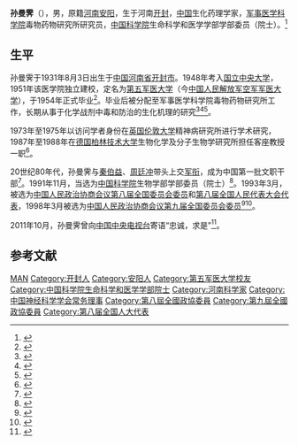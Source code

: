 {{Infobox person
| 姓名     = 孙曼霁
| 图像     = 
| 图像说明 = 
| 出生日期 = 1931年8月3日
| 出生地   = [[河南|河南]][[开封|开封]]
| 死亡日期 = <!-- {{Death date and age|YYYY|MM|DD|YYYY|MM|DD}}（死亡在前，出生在后） -->
| 死亡地   = 
| 国籍       = {{PRC}}
| 籍贯       = [[河南|河南]][[安阳|安阳]]
| 别名     = 
| 知名于   = 
| 职业     = 生化药理学家
| 母校 = [[第五军医大学|第五军医大学]]
}}

'''孙曼霁'''（{{bd|1931年|8月3日||}}），男，原籍[[河南|河南]][[安阳|安阳]]，生于河南[[开封|开封]]，[[中华人民共和国|中国]]生化药理学家，[[军事医学科学院|军事医学科学院]]毒物药物研究所研究员，[[中国科学院|中国科学院]]生命科学和医学学部学部委员（院士）。<ref name=i2>{{Cite web|title=院士信息·生命科学和医学学部·孙曼霁|url=http://sourcedb.cas.cn/sourcedb_ad_cas/zw2/ysxx/smkxhyxxb/|accessdate=|work=中国科学院学部与院士|archiveurl=https://web.archive.org/web/20131216133759/http://sourcedb.cas.cn/sourcedb_ad_cas/zw2/ysxx/smkxhyxxb/|archivedate=2013-12-16|dead-url=yes}}</ref>

== 生平 ==
孙曼霁于1931年8月3日出生于[[中国|中国]][[河南省|河南省]][[开封市|开封市]]。1948年考入[[国立中央大学|国立中央大学]]，1951年该医学院独立建校，定名为[[第五军医大学|第五军医大学]]（今[[中国人民解放军空军军医大学|中国人民解放军空军军医大学]]），于1954年正式毕业<ref name=int>{{Cite web |url=http://seuaa.seu.edu.cn/2008/0306/c1676a26221/page.htm |title=孙曼霁(1931-):第五军医大学1954年毕业校友 1991年当选中国科学院学部委员 |date=2008-03-06 |language=zh-hans |accessdate=2018-08-16 |publisher=[[东南大学|东南大学]]校友总会 |archive-date=2019-10-18 |archive-url=https://web.archive.org/web/20191018214416/https://seuaa.seu.edu.cn/2008/0306/c1676a26221/page.htm |dead-url=no }}</ref>。毕业后被分配至军事医学科学院毒物药物研究所工作，长期从事于化学战剂中毒和防治的生化机理的研究<ref>{{Cite news |url=http://www.plapic.com.cn/pub/2017-12/25/content_7882777.htm |title=为全面建成世界一流军队贡献力量 ——军事科学院军事医学研究院院士群体畅谈学习贯彻党的十九大精神实录 |language=zh-hans |accessdate=2018-08-16 |date=2017-12-25 |publisher=解放军画报 |archive-date=2018-08-16 |archive-url=https://web.archive.org/web/20180816093647/http://www.plapic.com.cn/pub/2017-12/25/content_7882777.htm |dead-url=no }}</ref><ref>{{Cite news |url=http://www.china.com.cn/newphoto/2017-12/06/content_41969870.htm |title=孙曼霁院士：让军民融合成为创新效益“倍增器” |date=2017-12-06 |accessdate=2018-08-16 |language=zh-hans |publisher=中国网 |author=裴希婷 |archive-date=2018-08-16 |archive-url=https://web.archive.org/web/20180816071055/http://www.china.com.cn/newphoto/2017-12/06/content_41969870.htm |dead-url=no }}</ref><ref>{{Cite web |url=http://www.casad.cas.cn/aca/374/smkxhyxxb-200906-t20090624_1803174.html |title=孙曼霁 |publisher=[[中国科学院|中国科学院]]学部 |language=zh-hans |accessdate=2018-08-16 |date=2009-06-24 |archive-date=2018-08-16 |archive-url=https://web.archive.org/web/20180816071053/http://www.casad.cas.cn/aca/374/smkxhyxxb-200906-t20090624_1803174.html |dead-url=no }}</ref>。

1973年至1975年以访问学者身份在[[英国|英国]][[伦敦大学|伦敦大学]]精神病研究所进行学术研究，1987年至1988年在[[德国|德国]][[柏林技术大学|柏林技术大学]]生物化学及分子生物学研究所担任客座教授一职<ref>{{Cite journal |title=孙曼霁院士 |journal=中国研究生 |year=2008 |volume=4 |language=zh-hans |accessdate=2018-08-16 |url=http://kns.cnki.net/KCMS/detail/detail.aspx?filename=yjsz200804002&dbname=CJFD&dbcode=CJFQ |archive-date=2019-07-29 |archive-url=https://web.archive.org/web/20190729231832/http://kns.cnki.net/KCMS/detail/detail.aspx?filename=yjsz200804002&dbname=CJFD&dbcode=CJFQ |dead-url=no }}</ref>。

20世纪80年代，孙曼霁与[[秦伯益|秦伯益]]、[[周廷冲|周廷冲]]带头上交[[军衔|军衔]]，成为中国第一批文职干部<ref>{{Cite news |url=http://mil.eastday.com/a/180522154742762-4.html |title=军事科学院某药物研究所无私奉献 |date=2018-05-22 |author=中国网 |language=zh-hans |accessdate=2018-08-16 |publisher=今日头条 |archive-date=2018-08-16 |archive-url=https://web.archive.org/web/20180816071054/http://mil.eastday.com/a/180522154742762-4.html |dead-url=no }}</ref>。1991年11月，当选为[[中国科学院|中国科学院]]生物学部学部委员（院士）<ref>{{Cite web |url=http://www.people.com.cn/GB/keji/25509/29829/2103954.html |title=孙曼霁 |publisher=[[人民网|人民网]]中国两院院士资料库 |language=zh-hans |date=2003-09-22 |accessdate=2018-08-16 |archive-url=https://web.archive.org/web/20120521163601/http://www.people.com.cn/GB/keji/25509/29829/2103954.html |archive-date=2012-05-21 |dead-url=no }}</ref>。1993年3月，被选为[[中国人民政治协商会议第八届全国委员会委员名单|中国人民政治协商会议第八届全国委员会委员]]和[[第八届全国人民代表大会代表名单|第八届全国人民代表大会代表]]，1998年3月被选为[[中国人民政治协商会议第九届全国委员会委员名单|中国人民政治协商会议第九届全国委员会委员]]<ref>{{Cite web |url=http://www.china.com.cn/zhuanti/2006/06rend/txt/2006-03/30/content_6170226.htm |title=第八届全国人民代表大会代表 |date=2006-03-30 |language=zh-hans |accessdate=2018-08-16 |publisher=中国网 |author=中国人大网 |archive-date=2016-03-05 |archive-url=https://web.archive.org/web/20160305041948/http://www.china.com.cn/zhuanti/2006/06rend/txt/2006-03/30/content_6170226.htm |dead-url=no }}</ref><ref>{{Cite book|title=中华人民共和国职官志|author=何虎生, 李耀东, 向常福主编|publisher=中国社会出版社|year=2003|isbn=9787800883934|location=北京|pages=}}</ref>。

2011年10月，孙曼霁曾向[[中国中央电视台|中国中央电视台]]寄语“忠诚，求是”<ref>{{Cite news |url=http://news.cntv.cn/20111010/100610.shtml |title=院士寄语 |date=2011-10-10 |language=zh-hans |publisher=[[中国中央电视台|中国中央电视台]] |accessdate=2018-08-16 |archive-date=2018-08-16 |archive-url=https://web.archive.org/web/20180816071053/http://news.cntv.cn/20111010/100610.shtml |dead-url=no }}</ref>。

== 参考文献 ==
{{reflist|1}}

{{中国科学院生命科学和医学学部院士}}
{{Navboxes
| title  = 孙曼霁在[[中国神经科学学会|中国神经科学学会]]的职务
| list1  =
{{中国神经科学学会第一届理事会}}
{{中国神经科学学会第二届理事会}}
}}

{{Authority control}}
{{DEFAULTSORT:Sun}}
[[Category:孙姓|MAN]]
[[Category:开封人|Category:开封人]]
[[Category:安阳人|Category:安阳人]]
[[Category:第五军医大学校友|Category:第五军医大学校友]]
[[Category:中国科学院生命科学和医学学部院士|Category:中国科学院生命科学和医学学部院士]]
[[Category:河南科学家|Category:河南科学家]]
[[Category:中国神经科学学会常务理事|Category:中国神经科学学会常务理事]]
[[Category:第八屆全國政協委員|Category:第八屆全國政協委員]]
[[Category:第九屆全國政協委員|Category:第九屆全國政協委員]]
[[Category:第八届全国人大代表|Category:第八届全国人大代表]]